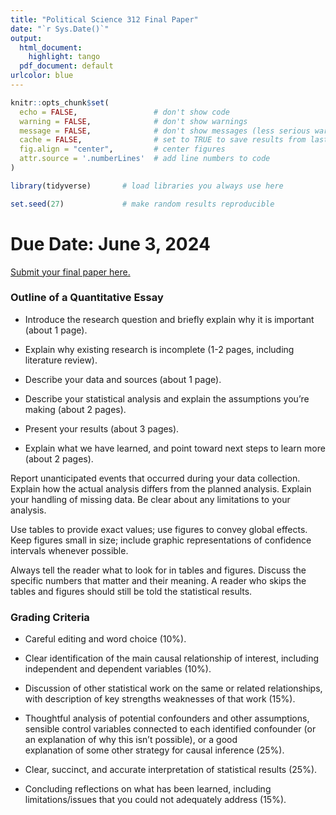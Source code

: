 ```yaml
---
title: "Political Science 312 Final Paper"
date: "`r Sys.Date()`"
output:
  html_document:
    highlight: tango
  pdf_document: default
urlcolor: blue
---
```


```r
knitr::opts_chunk$set(
  echo = FALSE,                 # don't show code
  warning = FALSE,              # don't show warnings
  message = FALSE,              # don't show messages (less serious warnings)
  cache = FALSE,                # set to TRUE to save results from last compilation
  fig.align = "center",         # center figures
  attr.source = '.numberLines'  # add line numbers to code
)

library(tidyverse)       # load libraries you always use here

set.seed(27)             # make random results reproducible
```

# Due Date: June 3, 2024

[Submit your final paper here.](https://canvas.northwestern.edu/courses/209958/assignments/1381393)

### Outline of a Quantitative Essay

-   Introduce the research question and briefly explain why it is
    important (about 1 page).

-   Explain why existing research is incomplete (1-2 pages, including literature review).

-   Describe your data and sources (about 1 page).

-   Describe your statistical analysis and explain the assumptions
    you're making (about 2 pages).

-   Present your results (about 3 pages).

-   Explain what we have learned, and point toward next steps to learn
    more (about 2 pages).

Report unanticipated events that occurred during your data collection.
Explain how the actual analysis differs from the planned analysis.
Explain your handling of missing data. Be clear about any limitations to
your analysis.

Use tables to provide exact values; use figures to convey global
effects. Keep figures small in size; include graphic representations of
confidence intervals whenever possible.

Always tell the reader what to look for in tables and figures. Discuss
the specific numbers that matter and their meaning. A reader who skips
the tables and figures should still be told the statistical results.

### Grading Criteria

-   Careful editing and word choice (10\%).

-   Clear identification of the main causal relationship of interest,
    including independent and dependent variables (10\%).

-   Discussion of other statistical work on the same or related
    relationships, with description of key strengths weaknesses of that
    work (15\%).

-   Thoughtful analysis of potential confounders and other assumptions, sensible control
    variables connected to each identified confounder (or an explanation of why this isn't possible), or a good     
    explanation of some other strategy for causal inference (25\%).

-   Clear, succinct, and accurate interpretation of statistical results (25\%).

-   Concluding reflections on what has been learned, including
    limitations/issues that you could not adequately address (15\%).
